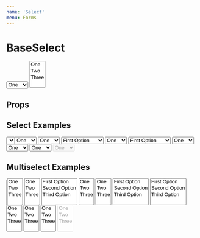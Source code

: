 ```yaml
---
name: 'Select'
menu: Forms
---
```




# BaseSelect

<Playground>
  <Select label="Select" name="demo">
    <option value={1}>One</option>
    <option value={2}>Two</option>
    <option value={3}>Three</option>
  </Select>
  <Select multiple label="Multiselect" name="demo_multi">
    <option value={1}>One</option>
    <option value={2}>Two</option>
    <option value={3}>Three</option>
  </Select>
</Playground>

## Props

<Props of={Select} />

## Select Examples

<Playground>
  <SelectRefExample id="select-ref-example" label="Select ref example (see console)" name="ref" />
  <Select id="select-options-prop" label="Options prop" name="options_prop" options={[{ value: 1, label: "One" }, { value: 2, label: "Two" }, { value: 3, label: "Three" }]} />
  <Select id="select-options-html" label="Options HTML" name="options_html">
    <option value={1}>One</option>
    <option value={2}>Two</option>
    <option value={3}>Three</option>
  </Select>
  <Select id="select-placeholder" label="Placeholder Example" name="placeholder" placeholder="Placeholder Text">
    <option value={1}>One</option>
    <option value={2}>Two</option>
    <option value={3}>Three</option>
  </Select>
  <Select id="select-string-values" label="String Values Example" name="string_values">
    <option value="40294d64-2d44-4831-a364-c5b189bf0a9e">First Option</option>
    <option value="55e6ffbe-c034-4755-b6c0-86c6a9bada62">Second Option</option>
    <option value="2402ef98-1f67-4834-8b89-7ae8ede7b8bf">Third Option</option>
  </Select>
  <Select id="select-default-value" label="Default Value Example" name="default_value" value={2}>
    <option value={1}>One</option>
    <option value={2}>Two</option>
    <option value={3}>Three</option>
  </Select>
  <Select id="select-default-value-strings" label="Default Value Strings Example" name="default_value_strings" value="2402ef98-1f67-4834-8b89-7ae8ede7b8bf">
    <option value="40294d64-2d44-4831-a364-c5b189bf0a9e">First Option</option>
    <option value="55e6ffbe-c034-4755-b6c0-86c6a9bada62">Second Option</option>
    <option value="2402ef98-1f67-4834-8b89-7ae8ede7b8bf">Third Option</option>
  </Select>
  <Select id="select-required" label="Required Example" name="required" required={true}>
    <option value={1}>One</option>
    <option value={2}>Two</option>
    <option value={3}>Three</option>
  </Select>
  <Select id="select-error" label="Error State Example" name="error" hasError={true}>
    <option value={1}>One</option>
    <option value={2}>Two</option>
    <option value={3}>Three</option>
  </Select>
  <Select id="select-error-message" label="Error Message Example" name="message" hasError={true} errorMessage="example error message">
    <option value={1}>One</option>
    <option value={2}>Two</option>
    <option value={3}>Three</option>
  </Select>
  <Select id="select-disabled" label="Disabled Example" name="disabled" disabled>
    <option value={1}>One</option>
    <option value={2}>Two</option>
    <option value={3}>Three</option>
  </Select>
</Playground>

## Multiselect Examples

<Playground>
  <SelectRefExample multiple id="multi-ref-example" label="Multiselect ref example (see console)" name="multi_ref" />
  <Select multiple id="multi-options-prop" label="Options prop" name="multi_options_prop" options={[{ value: 1, label: 'One' }, { value: 2, label: 'Two' }, { value: 3, label: 'Three' }]} />
  <Select multiple id="multi-options-html" label="Options HTML" name="multi_options_html">
    <option value={1}>One</option>
    <option value={2}>Two</option>
    <option value={3}>Three</option>
  </Select>
  <Select multiple id="multi-placeholder" label="Placeholder Example" name="multi_placeholder" placeholder="Placeholder Text">
    <option value={1}>One</option>
    <option value={2}>Two</option>
    <option value={3}>Three</option>
  </Select>
  <Select multiple id="multi-string-values" label="String Values Example" name="multi_string_values">
    <option value="40294d64-2d44-4831-a364-c5b189bf0a9e">First Option</option>
    <option value="55e6ffbe-c034-4755-b6c0-86c6a9bada62">Second Option</option>
    <option value="2402ef98-1f67-4834-8b89-7ae8ede7b8bf">Third Option</option>
  </Select>
  <Select multiple id="multi-default-value" label="Default Value Example" name="multi_value" value={1}>
    <option value={1}>One</option>
    <option value={2}>Two</option>
    <option value={3}>Three</option>
  </Select>
  <Select multiple id="multi-multi-default-value" label="Multiple Default Values Example" name="multi_multi_value" value={[1, 2]}>
    <option value={1}>One</option>
    <option value={2}>Two</option>
    <option value={3}>Three</option>
  </Select>
  <Select multiple id="multi-default-value-strings" label="Default Value Strings Example" name="multi_value_strings" value="2402ef98-1f67-4834-8b89-7ae8ede7b8bf">
    <option value="40294d64-2d44-4831-a364-c5b189bf0a9e">First Option</option>
    <option value="55e6ffbe-c034-4755-b6c0-86c6a9bada62">Second Option</option>
    <option value="2402ef98-1f67-4834-8b89-7ae8ede7b8bf">Third Option</option>
  </Select>
  <Select multiple id="multi-multi-default-value-strings" label="Multiple Default Values Strings Example" name="multi_multi_value_strings" value={["40294d64-2d44-4831-a364-c5b189bf0a9e", "55e6ffbe-c034-4755-b6c0-86c6a9bada62"]}>
    <option value="40294d64-2d44-4831-a364-c5b189bf0a9e">First Option</option>
    <option value="55e6ffbe-c034-4755-b6c0-86c6a9bada62">Second Option</option>
    <option value="2402ef98-1f67-4834-8b89-7ae8ede7b8bf">Third Option</option>
  </Select>
  <Select multiple id="multi-required" label="Required Example" name="multi_required" required={true}>
    <option value={1}>One</option>
    <option value={2}>Two</option>
    <option value={3}>Three</option>
  </Select>
  <Select multiple id="multi-error" label="Error State Example" name="multi_error" hasError={true}>
    <option value={1}>One</option>
    <option value={2}>Two</option>
    <option value={3}>Three</option>
  </Select>
  <Select multiple id="multi-message-message" label="Error Message Example" name="multi_message" hasError={true} errorMessage="example error message">
    <option value={1}>One</option>
    <option value={2}>Two</option>
    <option value={3}>Three</option>
  </Select>
  <Select multiple id="multi-disabled" label="Disabled Example" name="multi_disabled" disabled>
    <option value={1}>One</option>
    <option value={2}>Two</option>
    <option value={3}>Three</option>
  </Select>
</Playground>
